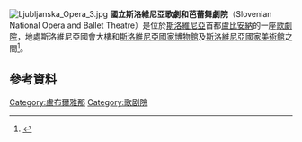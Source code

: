 {{Orphan|time=2020-10-26}}
{{noteTA
|1=zh-hk:盧布爾雅那;zh-tw:盧比安納;zh-cn:卢布尔雅那;zh-sg:卢布尔雅那;
}}
[[File:Ljubljanska_Opera_3.jpg|thumb]]
'''國立斯洛維尼亞歌劇和芭蕾舞劇院'''（Slovenian National Opera and Ballet Theatre）是位於[[斯洛維尼亞|斯洛維尼亞]]首都[[盧比安納|盧比安納]]的一座[[歌劇院|歌劇院]]，地處斯洛維尼亞國會大樓和[[斯洛維尼亞國家博物館|斯洛維尼亞國家博物館]]及[[斯洛維尼亞國家美術館|斯洛維尼亞國家美術館]]之間<ref>{{cite web |url=http://www.opera.si/opera/app/Index.asp |title=Domov » SNG Opera in balet Ljubljana |publisher= |deadurl=yes |archiveurl=https://web.archive.org/web/20111127144650/http://www.opera.si/opera/app/index.asp |archivedate=2011-11-27 |accessdate=2015-10-05 }}</ref>。

==參考資料==
{{Commonscat|Slovene National Opera and Ballet Theatre}}
{{reflist}}
{{coord|46|3|9.48|N|14|30|3.01|E|type:landmark_region:SI|display=title}}
[[Category:盧布爾雅那|Category:盧布爾雅那]]
[[Category:歌剧院|Category:歌剧院]]
{{Slovenia-stub}}